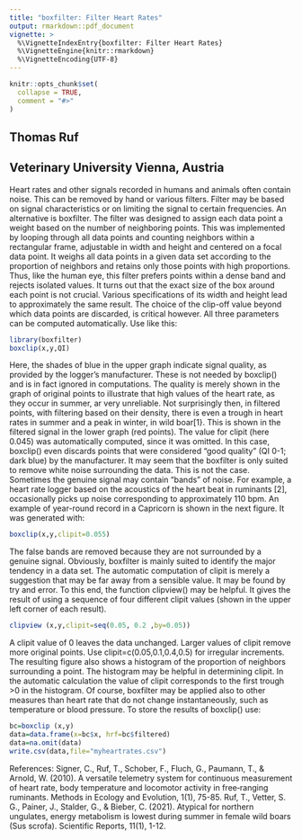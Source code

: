 ```yaml
---
title: "boxfilter: Filter Heart Rates"
output: rmarkdown::pdf_document
vignette: >
  %\VignetteIndexEntry{boxfilter: Filter Heart Rates}
  %\VignetteEngine{knitr::rmarkdown}
  %\VignetteEncoding{UTF-8}
---
```

```r
knitr::opts_chunk$set(
  collapse = TRUE,
  comment = "#>"
)
```
Thomas Ruf
----------
Veterinary University Vienna, Austria
-------------------------------------
Heart rates and other signals recorded in humans and animals often contain noise. This can be removed by hand or various filters. Filter may be based on signal characteristics or on limiting the signal to certain frequencies. An alternative is boxfilter. The filter was designed to assign each data point a weight based on the number of neighboring points. This was implemented by looping through all data points and counting neighbors within a rectangular frame, adjustable in width and height and centered on a focal data point. It weighs all data points in a given data set according to the proportion of neighbors and retains only those points with high proportions.
\newline
\newline
Thus, like the human eye, this filter prefers points within a dense band and rejects isolated values. It turns out that the exact size of the box around each point is not crucial. Various specifications of its width and height lead to approximately the same result. The choice of  the clip-off value beyond which data points are discarded, is critical however. All three parameters can be computed automatically. Use like this:
```r
library(boxfilter)
boxclip(x,y,QI)
```
\begin{figure}
\begin{center}
  \includegraphics [width=0.65\columnwidth]{/Users/ruf/FilesR/R_Projects/Box/wb_yearclip-comp.jpg}
  \caption{Yearly heartrate of a wild boar.Upper graph: original points; lower graph: filtered points.}
\end{center}
\end{figure}
Here, the shades of blue in the upper graph indicate signal quality, as provided by the  logger's manufacturer. These is not needed by boxclip() and is in fact ignored in computations. The quality is merely shown in the graph of original points to illustrate that high values of the heart rate, as they occur in summer, ar very unreliable. Not surprisingly then, in filtered points, with filtering based on their density, there is even a trough in heart rates in summer and a peak in winter, in wild boar[1}. This is shown in the filtered signal in the lower graph (red points). The value for clipit (here 0.045) was automatically computed, since it was omitted. In this case, boxclip() even discards points that were considered "good quality" (QI 0-1; dark blue) by the manufacturer.
\newline
\newline
It may seem that the boxfilter is only suited to remove white noise surrounding the data. This is not the case. Sometimes the genuine signal may contain "bands" of noise. For example, a heart rate logger based on the acoustics of the heart beat in ruminants [2], occasionally picks up noise corresponding to approximately 110 bpm. An example of year-round record in a Capricorn is shown in the next figure. It was generated with:
```r
boxclip(x,y,clipit=0.055)
```
\begin{figure}
\begin{center}
  \includegraphics [width=0.85\columnwidth]{/Users/ruf/FilesR/R_Projects/Box/ibex_yearclip_055-comp.jpg}
  \caption{Yearly heartrate of an ibex.Upper graph: original points; lower graph: filtered points.}
\end{center}
\end{figure}
The false bands are removed because they are not surrounded by a genuine signal. Obviously, boxfilter is mainly suited to identify the major tendency in a data set. The automatic computation of clipit is merely a suggestion that may be far away from a sensible value. It may be found by try and error. To this end, the function clipview() may be helpful. It gives the result of using a sequence of four different clipit values (shown in the upper left corner of each result).
\newline
```r
clipview (x,y,clipit=seq(0.05, 0.2 ,by=0.05))
```
\begin{figure}
\begin{center}
  \includegraphics [width=0.90\columnwidth]{/Users/ruf/FilesR/R_Projects/Box/wb_viemonth-01_02-comp.jpg}
  \caption{Result of trying clipview with four values of clipit ranging from 0.05 to 0.2.}
\end{center}
\end{figure}
A clipit value of 0 leaves the data unchanged. Larger values of clipit remove more original points. Use clipit=c(0.05,0.1,0.4,0.5) for irregular increments. The resulting figure also shows a histogram of the proportion of neighbors surrounding a point. The histogram may be helpful in determining clipit. In the automatic calculation the value of clipit corresponds to the first trough >0 in the histogram. Of course, boxfilter may be applied also to other measures than heart rate that do not change instantaneously, such as temperature or blood pressure.
\newpage
To store the results of boxclip() use:
```r
bc=boxclip (x,y)
data=data.frame(x=bc$x, hrf=bc$filtered)
data=na.omit(data)
write.csv(data,file="myheartrates.csv")
```

References:
\newline
Signer, C., Ruf, T., Schober, F., Fluch, G., Paumann, T., & Arnold, W. (2010). A versatile telemetry system for continuous measurement of heart rate, body temperature and locomotor activity in free‐ranging ruminants. Methods in Ecology and Evolution, 1(1), 75-85.
\newline
Ruf, T., Vetter, S. G., Painer, J., Stalder, G., & Bieber, C. (2021). Atypical for northern ungulates, energy metabolism is lowest during summer in female wild boars (Sus scrofa). Scientific Reports, 11(1), 1-12.



